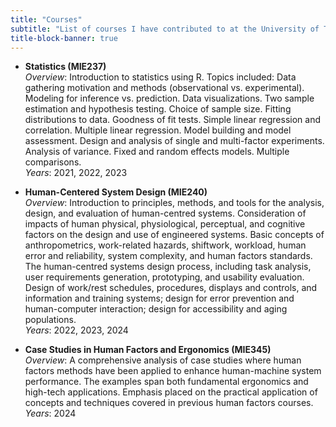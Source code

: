 ```yaml
---
title: "Courses"
subtitle: "List of courses I have contributed to at the University of Toronto"
title-block-banner: true
---
```


-   **Statistics (MIE237)**\
    *Overview*: Introduction to statistics using R. Topics included: Data gathering motivation and methods (observational vs. experimental). Modeling for inference vs. prediction. Data visualizations. Two sample estimation and hypothesis testing. Choice of sample size. Fitting distributions to data. Goodness of fit tests. Simple linear regression and correlation. Multiple linear regression. Model building and model assessment. Design and analysis of single and multi-factor experiments. Analysis of variance. Fixed and random effects models. Multiple comparisons.\
    *Years*: 2021, 2022, 2023

-   **Human-Centered System Design (MIE240)**\
    *Overview*: Introduction to principles, methods, and tools for the analysis, design, and evaluation of human-centred systems. Consideration of impacts of human physical, physiological, perceptual, and cognitive factors on the design and use of engineered systems. Basic concepts of anthropometrics, work-related hazards, shiftwork, workload, human error and reliability, system complexity, and human factors standards. The human-centred systems design process, including task analysis, user requirements generation, prototyping, and usability evaluation. Design of work/rest schedules, procedures, displays and controls, and information and training systems; design for error prevention and human-computer interaction; design for accessibility and aging populations.\
    *Years*: 2022, 2023, 2024

<!-- -->

-   **Case Studies in Human Factors and Ergonomics (MIE345)**\
    *Overview*: A comprehensive analysis of case studies where human factors methods have been applied to enhance human-machine system performance. The examples span both fundamental ergonomics and high-tech applications. Emphasis placed on the practical application of concepts and techniques covered in previous human factors courses.\
    *Years*: 2024
